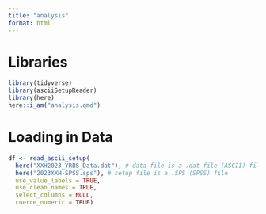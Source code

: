 ```yaml
---
title: "analysis"
format: html
---
```


# Libraries

```r
library(tidyverse)
library(asciiSetupReader)
library(here)
here::i_am("analysis.qmd")
```


# Loading in Data

```r
df <- read_ascii_setup(
  here("XXH2023_YRBS_Data.dat"), # data file is a .dat file (ASCII) file
  here("2023XXH-SPSS.sps"), # setup file is a .SPS (SPSS) file
  use_value_labels = TRUE,
  use_clean_names = TRUE,
  select_columns = NULL,
  coerce_numeric = TRUE)
```

